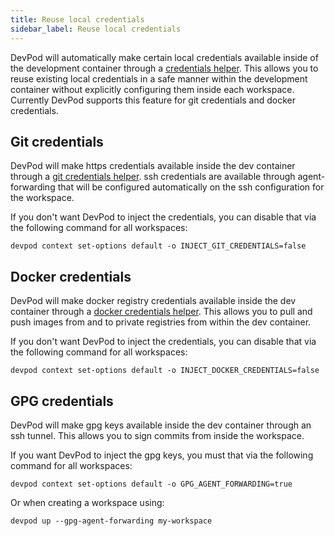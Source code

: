 ```yaml
---
title: Reuse local credentials
sidebar_label: Reuse local credentials
---
```


DevPod will automatically make certain local credentials available inside of the development container through a [credentials helper](https://git-scm.com/docs/gitcredentials).
This allows you to reuse existing local credentials in a safe manner within the development container without explicitly configuring them inside each workspace.
Currently DevPod supports this feature for git credentials and docker credentials.

## Git credentials

DevPod will make https credentials available inside the dev container through a [git credentials helper](https://git-scm.com/docs/gitcredentials). ssh credentials are available through agent-forwarding that will be configured automatically on the ssh configuration for the workspace.

If you don't want DevPod to inject the credentials, you can disable that via the following command for all workspaces:
```
devpod context set-options default -o INJECT_GIT_CREDENTIALS=false
```

## Docker credentials

DevPod will make docker registry credentials available inside the dev container through a [docker credentials helper](https://docs.docker.com/engine/reference/commandline/login/#credential-helpers). This allows you to pull and push images from and to private registries from within the dev container.

If you don't want DevPod to inject the credentials, you can disable that via the following command for all workspaces:
```
devpod context set-options default -o INJECT_DOCKER_CREDENTIALS=false
```

## GPG credentials

DevPod will make gpg keys available inside the dev container through an ssh tunnel. This allows you to sign commits from inside the workspace.

If you want DevPod to inject the gpg keys, you must that via the following command for all workspaces:
```
devpod context set-options default -o GPG_AGENT_FORWARDING=true
```

Or when creating a workspace using:

```
devpod up --gpg-agent-forwarding my-workspace
```
